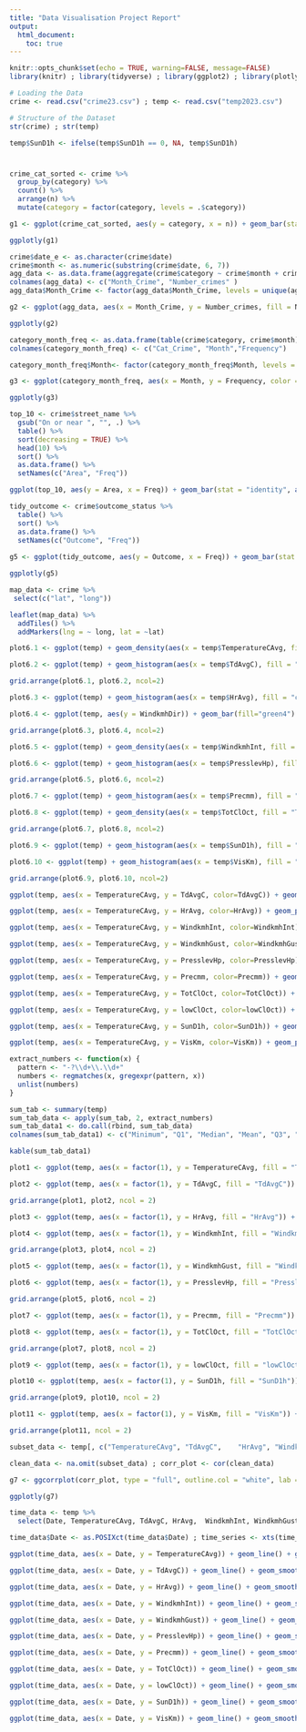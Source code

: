 ---
title: "Data Visualisation Project Report"
output: 
  html_document:
    toc: true
---

```{r setup, include=FALSE}
knitr::opts_chunk$set(echo = TRUE, warning=FALSE, message=FALSE)
library(knitr) ; library(tidyverse) ; library(ggplot2) ; library(plotly) ; library(dplyr) ; library(leaflet) ; library(ggcorrplot) ; library(xts) ; library(gridExtra)
```


```{r}
# Loading the Data
crime <- read.csv("crime23.csv") ; temp <- read.csv("temp2023.csv")

# Structure of the Dataset
str(crime) ; str(temp)
```

```{r}
temp$SunD1h <- ifelse(temp$SunD1h == 0, NA, temp$SunD1h)
```

#
```{r}
crime_cat_sorted <- crime %>% 
  group_by(category) %>% 
  count() %>% 
  arrange(n) %>% 
  mutate(category = factor(category, levels = .$category)) 

g1 <- ggplot(crime_cat_sorted, aes(y = category, x = n)) + geom_bar(stat = "identity", aes(fill=category)) + theme_minimal() + theme(legend.position = "none", axis.title = element_text(face = "bold"), title = element_text(face = "bold")) + labs(title = "Fig 1 - Overview Category of Crimes", x = "Number of Crimes", y = "Crime Types")

ggplotly(g1)
```


```{r}
crime$date_e <- as.character(crime$date)
crime$month <- as.numeric(substring(crime$date, 6, 7))
agg_data <- as.data.frame(aggregate(crime$category ~ crime$month + crime$category, data = crime, length))
colnames(agg_data) <- c("Month_Crime", "Number_crimes" )
agg_data$Month_Crime <- factor(agg_data$Month_Crime, levels = unique(agg_data$Month_Crime), ordered = TRUE)

g2 <- ggplot(agg_data, aes(x = Month_Crime, y = Number_crimes, fill = Number_crimes)) + geom_bar(stat = "identity", position = "dodge") + labs(title = "Fig 2.1 - Occurrences of Crime Categories per Month", x = "Month", y = "Number of Crimes") + theme_minimal() + scale_fill_gradient(low = "lightblue", high = "darkblue") + theme(axis.title = element_text(face = "bold"), title = element_text(face = "bold"))

ggplotly(g2)
```


```{r}
category_month_freq <- as.data.frame(table(crime$category, crime$month))
colnames(category_month_freq) <- c("Cat_Crime", "Month","Frequency")

category_month_freq$Month<- factor(category_month_freq$Month, levels = unique(category_month_freq$Month))

g3 <- ggplot(category_month_freq, aes(x = Month, y = Frequency, color = Cat_Crime, group = Cat_Crime)) + geom_line() + labs(title = "Fig 2.2 - Occurrences of Crime Categories per Month", x = "Month", y = "Number of Crimes") + theme_minimal() + theme(legend.position = "right", axis.title = element_text(face = "bold"), title = element_text(face = "bold"))

ggplotly(g3)
```


```{r}
top_10 <- crime$street_name %>%
  gsub("On or near ", "", .) %>%
  table() %>%
  sort(decreasing = TRUE) %>%
  head(10) %>%
  sort() %>%
  as.data.frame() %>%
  setNames(c("Area", "Freq"))

ggplot(top_10, aes(y = Area, x = Freq)) + geom_bar(stat = "identity", aes(fill=Area)) + theme_minimal() + theme(legend.position = "none", axis.title = element_text(face = "bold"), title = element_text(face = "bold")) + labs(title = "Fig 3 - Top 10 Streets/Location with hightest crimes", x = "Number of Crimes", y = "Street Names")
```


```{r}
tidy_outcome <- crime$outcome_status %>%
  table() %>%
  sort() %>%
  as.data.frame() %>%
  setNames(c("Outcome", "Freq"))
  
g5 <- ggplot(tidy_outcome, aes(y = Outcome, x = Freq)) + geom_bar(stat = "identity", aes(fill= Outcome)) + theme_minimal() + theme(legend.position = "none", axis.title = element_text(face = "bold"), title = element_text(face = "bold")) + labs(title = "Fig 4 - Outcomes", x = "Frequency", y = "Outcomes")

ggplotly(g5)
```

```{r}
map_data <- crime %>%
 select(c("lat", "long"))

leaflet(map_data) %>%
  addTiles() %>%
  addMarkers(lng = ~ long, lat = ~lat)
```


```{r}
plot6.1 <- ggplot(temp) + geom_density(aes(x = temp$TemperatureCAvg, fill = "Average Temperature"), alpha = 0.5) + geom_density(aes(x = temp$TemperatureCMax, fill = "Maximum Temperature"), alpha = 0.6) + geom_density(aes(x = temp$TemperatureCMin, fill = "Minimum Temperature"), alpha = 0.4) + scale_fill_manual(values = c("brown", "red", "yellow"), labels = c("Avg Temp", "Max Temp", "Min Temp")) + labs(title = "Fig 5.1 - Temperature Data", x = "Temperature (C)", y = "Density") + theme_minimal() + theme(legend.position = "bottom", axis.title = element_text(face = "bold"), title = element_text(face = "bold"))

plot6.2 <- ggplot(temp) + geom_histogram(aes(x = temp$TdAvgC), fill = "skyblue") + labs(title = "Fig 5.2 - Average Dew Point", x = "Temperature (C)", y = "Frequency") + theme_minimal() + theme(legend.position = "none", axis.title = element_text(face = "bold"), title = element_text(face = "bold"))

grid.arrange(plot6.1, plot6.2, ncol=2)
```


```{r}
plot6.3 <- ggplot(temp) + geom_histogram(aes(x = temp$HrAvg), fill = "chocolate") + labs(title = "Fig 5.3 - Average Relative Humidity", x = "Percentage (%)", y = "Frequency") + theme_minimal() + theme(legend.position = "none", axis.title = element_text(face = "bold"), title = element_text(face = "bold"))

plot6.4 <- ggplot(temp, aes(y = WindkmhDir)) + geom_bar(fill="green4") + theme_minimal() + theme(legend.position = "none", axis.title = element_text(face = "bold"), title = element_text(face = "bold")) + labs(title = "Fig 5.4 - Wind Direction", x = "Frequency", y = "Direction")

grid.arrange(plot6.3, plot6.4, ncol=2)
```


```{r}
plot6.5 <- ggplot(temp) + geom_density(aes(x = temp$WindkmhInt, fill = "Wind Speed"), alpha = 0.5) + geom_density(aes(x = WindkmhGust, fill = "Wind Gust"), alpha = 0.6) + labs(title = "Fig 5.5 - Wind Intensity & Gust", x = "Speed (km/h)", y = "Density") + theme_minimal() + theme(legend.position = "bottom", axis.title = element_text(face = "bold"), title = element_text(face = "bold"))

plot6.6 <- ggplot(temp) + geom_histogram(aes(x = temp$PresslevHp), fill = "lightgoldenrod") + labs(title = " Fig 5.6 - Sea Level Pressure", x = "Pressure (hPa)", y = "Frequency") + theme_minimal() + theme(legend.position = "none", axis.title = element_text(face = "bold"), title = element_text(face = "bold"))

grid.arrange(plot6.5, plot6.6, ncol=2)
```


```{r}
plot6.7 <- ggplot(temp) + geom_histogram(aes(x = temp$Precmm), fill = "cadetblue4") + labs(title = "Fig 5.7 - Precipitation", x = "Precipitation (mm)", y = "Frequency") + theme_minimal() + theme(legend.position = "none", axis.title = element_text(face = "bold"), title = element_text(face = "bold"))

plot6.8 <- ggplot(temp) + geom_density(aes(x = temp$TotClOct, fill = "Total Cloudiness"), alpha = 0.5) + geom_density(aes(x = lowClOct, fill = "Cloudiness by low level clouds"), alpha = 0.6) +   scale_fill_manual(values = c("orange3", "magenta4"), labels = c("Total Cloudiness", "Cloudiness by low level clouds")) + labs(title = "Fig 5.8 - Cloudiness", x = "Cloudiness (octans)", y = "Density") + theme_minimal() + theme(legend.position = "bottom", axis.title = element_text(face = "bold"), title = element_text(face = "bold"))

grid.arrange(plot6.7, plot6.8, ncol=2)
```


```{r}
plot6.9 <- ggplot(temp) + geom_histogram(aes(x = temp$SunD1h), fill = "sandybrown") + labs(title = "Fig 5.9 - Sunshine Duration", x = "Hours", y = "Frequency") + theme_minimal() + theme(legend.position = "none", axis.title = element_text(face = "bold"), title = element_text(face = "bold"))

plot6.10 <- ggplot(temp) + geom_histogram(aes(x = temp$VisKm), fill = "darkslategray3") + labs(title = "Fig 5.10 - Visibility", x = "Kilometers", y = "Frequency") + theme_minimal() + theme(legend.position = "none", axis.title = element_text(face = "bold"), title = element_text(face = "bold"))

grid.arrange(plot6.9, plot6.10, ncol=2)
```


```{r}
ggplot(temp, aes(x = TemperatureCAvg, y = TdAvgC, color=TdAvgC)) + geom_point(size = 3) + geom_smooth(method = "lm", se = FALSE, color = "blue") + labs(title = "Fig 6.1 - Avg. Temperature vs. Avg Dew Point", x = "Average Temperature (C)", y = "Avg. Dew Point (C)") + theme_minimal() + scale_color_gradient(low = "yellow", high = "brown") + theme(legend.position = "right", axis.title = element_text(face = "bold"), title = element_text(face = "bold"))
```


```{r}
ggplot(temp, aes(x = TemperatureCAvg, y = HrAvg, color=HrAvg)) + geom_point(size = 3) + geom_smooth(method = "lm", se = FALSE, color = "blue") +  labs(title = "Fig 6.2 - Avg. Temperature vs. Avg. Realtive Humidity", x = "Average Temperature (C)", y = "Avg. Relative Humidity (%)") + theme_minimal() + scale_color_gradient(low = "yellow", high = "brown") + theme(legend.position = "right", axis.title = element_text(face = "bold"), title = element_text(face = "bold"))
```


```{r}
ggplot(temp, aes(x = TemperatureCAvg, y = WindkmhInt, color=WindkmhInt)) + geom_point(size = 3) + geom_smooth(method = "lm", se = FALSE, color = "blue") +  labs(title = "Fig 6.3 - Avg. Temperature vs. Wind Intensity", x = "Average Temperature (C)", y = "Wind Intensity (km/h)") + theme_minimal() + scale_color_gradient(low = "yellow", high = "brown") + theme(legend.position = "right", axis.title = element_text(face = "bold"), title = element_text(face = "bold"))
```


```{r}
ggplot(temp, aes(x = TemperatureCAvg, y = WindkmhGust, color=WindkmhGust)) + geom_point(size = 3) + geom_smooth(method = "lm", se = FALSE, color = "blue") +  labs(title = "Fig 6.4 - Avg. Temperature vs. Wind Gust", x = "Average Temperature (C)", y = "Wind Gust (km/h)") + theme_minimal() + scale_color_gradient(low = "yellow", high = "brown") + theme(legend.position = "right", axis.title = element_text(face = "bold"), title = element_text(face = "bold"))
```



```{r}
ggplot(temp, aes(x = TemperatureCAvg, y = PresslevHp, color=PresslevHp)) + geom_point(size = 3) + geom_smooth(method = "lm", se = FALSE, color = "blue") +  labs(title = "Fig 6.5 Avg. Temperature vs. Sea Level Pressure", x = "Average Temperature (C)", y = "Sea Level Pressure (hpa)") + theme_minimal() + scale_color_gradient(low = "yellow", high = "brown") + theme(legend.position = "right", axis.title = element_text(face = "bold"), title = element_text(face = "bold"))
```


```{r}
ggplot(temp, aes(x = TemperatureCAvg, y = Precmm, color=Precmm)) + geom_point(size = 3) + geom_smooth(method = "lm", se = FALSE, color = "blue") + labs(title = "Fig 6.6 - Avg. Temperature vs. Precipitation", x = "Average Temperature (C)", y = "Precipitation (mm)") + theme_minimal() + scale_color_gradient(low = "yellow", high = "brown") + theme(legend.position = "right", axis.title = element_text(face = "bold"), title = element_text(face = "bold"))
```


```{r}
ggplot(temp, aes(x = TemperatureCAvg, y = TotClOct, color=TotClOct)) + geom_point(size = 3) + geom_smooth(method = "lm", se = FALSE, color = "blue") +  labs(title = "Fig 6.7 Avg. Temperature vs. Total Cloudiness", x = "Average Temperature (C)", y = "Total Cloudiness (Octanes)") + theme_minimal() + scale_color_gradient(low = "yellow", high = "brown") + theme(legend.position = "right", axis.title = element_text(face = "bold"), title = element_text(face = "bold"))
```


```{r}
ggplot(temp, aes(x = TemperatureCAvg, y = lowClOct, color=lowClOct)) + geom_point(size = 3) + geom_smooth(method = "lm", se = FALSE, color = "blue") +  labs(title = "Fig 6.8 - Avg. Temperature vs. Cloudiness by Low Level Clouds", x = "Average Temperature (C)", y = "Cloudiness by Low Level Clouds (Octanes)") + theme_minimal() + scale_color_gradient(low = "yellow", high = "brown") + theme(legend.position = "right", axis.title = element_text(face = "bold"), title = element_text(face = "bold"))

```


```{r}
ggplot(temp, aes(x = TemperatureCAvg, y = SunD1h, color=SunD1h)) + geom_point(size = 3) + geom_smooth(method = "lm", se = FALSE, color = "blue") + labs(title = "Fig 6.9 - Avg. Temperature vs. Sunshine Duration", x = "Average Temperature (C)", y = "Duration (hours)") + theme_minimal() + scale_color_gradient(low = "yellow", high = "brown") + theme(legend.position = "right", axis.title = element_text(face = "bold"), title = element_text(face = "bold"))
```


```{r}
ggplot(temp, aes(x = TemperatureCAvg, y = VisKm, color=VisKm)) + geom_point(size = 3) + geom_smooth(method = "lm", se = FALSE, color = "blue") +  labs(title = "Fig 6.10 - Avg. Temperature vs. Visibility", x = "Average Temperature (C)", y = "Visibility (km)") + theme_minimal() + scale_color_gradient(low = "yellow", high = "brown") + theme(legend.position = "right", axis.title = element_text(face = "bold"), title = element_text(face = "bold"))
```


```{r}
extract_numbers <- function(x) {
  pattern <- "-?\\d+\\.\\d+"
  numbers <- regmatches(x, gregexpr(pattern, x))
  unlist(numbers)
}

sum_tab <- summary(temp)
sum_tab_data <- apply(sum_tab, 2, extract_numbers)
sum_tab_data1 <- do.call(rbind, sum_tab_data)
colnames(sum_tab_data1) <- c("Minimum", "Q1", "Median", "Mean", "Q3", "Maximum") 

kable(sum_tab_data1)
```


```{r}
plot1 <- ggplot(temp, aes(x = factor(1), y = TemperatureCAvg, fill = "TemperatureCAvg")) + geom_boxplot(fill = "brown") +  labs(title = "Fig 7.1 - Avgerage Temperature", x = "", y = "Temperature (C)") + theme_minimal() + theme(axis.title = element_text(face = "bold"), title = element_text(face = "bold"))

plot2 <- ggplot(temp, aes(x = factor(1), y = TdAvgC, fill = "TdAvgC")) + geom_boxplot(fill = "skyblue") +  labs(title = "Fig 7.2 - Average Dew Point", x = "", y = "Temperature (C)",  fill = "") + theme_minimal() + theme(axis.title = element_text(face = "bold"), title = element_text(face = "bold"))

grid.arrange(plot1, plot2, ncol = 2)
```


```{r}
plot3 <- ggplot(temp, aes(x = factor(1), y = HrAvg, fill = "HrAvg")) + geom_boxplot(fill = "chocolate") +  labs(title = "Fig 7.3 -vAverage Realtive Humidity", x = "", y = "Percentage (%)", fill = "") + theme_minimal() + theme(axis.title = element_text(face = "bold"), title = element_text(face = "bold"))

plot4 <- ggplot(temp, aes(x = factor(1), y = WindkmhInt, fill = "WindkmhInt")) + geom_boxplot(fill = "firebrick4") + labs(title = "Fig 7.4 - Wind Intensity", x = "", y = "Speed (km/h)", fill = "") + theme_minimal() + theme(axis.title = element_text(face = "bold"), title = element_text(face = "bold"))

grid.arrange(plot3, plot4, ncol = 2)
```


```{r}
plot5 <- ggplot(temp, aes(x = factor(1), y = WindkmhGust, fill = "WindkmhGust")) + geom_boxplot(fill = "#21908C") + labs(title = "Fig 7.5 - Wind Gust", x = "", y = "Speed (km/h)", fill = "") + theme_minimal() + theme(axis.title = element_text(face = "bold"), title = element_text(face = "bold"))

plot6 <- ggplot(temp, aes(x = factor(1), y = PresslevHp, fill = "PresslevHp")) + geom_boxplot(fill = "lightgoldenrod") + labs(title = "Fig 7.6 - Sea Level Pressure", x = "", y = "Pressure (hPa)", fill = "") + theme_minimal() + theme(axis.title = element_text(face = "bold"), title = element_text(face = "bold"))

grid.arrange(plot5, plot6, ncol = 2)
```


```{r}
plot7 <- ggplot(temp, aes(x = factor(1), y = Precmm, fill = "Precmm")) + geom_boxplot(fill = "cadetblue4") + labs(title = "Fig 7.7 - Precipitation", x = "", y = "Percipitation (mm)") + theme_minimal() + theme(axis.title = element_text(face = "bold"), title = element_text(face = "bold"))

plot8 <- ggplot(temp, aes(x = factor(1), y = TotClOct, fill = "TotClOct")) + geom_boxplot(fill = "orange3") + labs(title = "Fig 7.8 - Total Coludiness", x = "", y = "Cloudiness (octanes)") + theme_minimal() + theme(axis.title = element_text(face = "bold"), title = element_text(face = "bold"))

grid.arrange(plot7, plot8, ncol = 2)
```

```{r}
plot9 <- ggplot(temp, aes(x = factor(1), y = lowClOct, fill = "lowClOct")) + geom_boxplot(fill = "magenta4") + labs(title = "Fig 7.9 - Cloudiness in Low Level Clouds", x = "", y = "Cloudiness (octanes)") + theme_minimal() + theme(axis.title = element_text(face = "bold"), title = element_text(face = "bold"))

plot10 <- ggplot(temp, aes(x = factor(1), y = SunD1h, fill = "SunD1h")) + geom_boxplot(fill = "sandybrown") + labs(title = "Fig 7.10 Sunlight Duration", x = "", y = "Hours") + theme_minimal() + theme(axis.title = element_text(face = "bold"), title = element_text(face = "bold"))

grid.arrange(plot9, plot10, ncol = 2)
```


```{r}
plot11 <- ggplot(temp, aes(x = factor(1), y = VisKm, fill = "VisKm")) + geom_boxplot(fill = "darkslategray3") +  labs(title = "Fig 7.11 - Visibility", x = "", y = "Kilometers") + theme_minimal() + theme(axis.title = element_text(face = "bold"), title = element_text(face = "bold"))

grid.arrange(plot11, ncol = 2)
```


```{r}
subset_data <- temp[, c("TemperatureCAvg", "TdAvgC",	"HrAvg", "WindkmhInt", "WindkmhGust", "PresslevHp", "Precmm", "TotClOct",	"lowClOct",	"SunD1h",	"VisKm")]

clean_data <- na.omit(subset_data) ; corr_plot <- cor(clean_data)

g7 <- ggcorrplot(corr_plot, type = "full", outline.col = "white", lab = FALSE) + ggtitle("Fig 8 - Correlation Plot of Variables") + theme( title = element_text(face = "bold"))

ggplotly(g7)
```

```{r}
time_data <- temp %>%
  select(Date, TemperatureCAvg, TdAvgC, HrAvg,	WindkmhInt,	WindkmhGust,	PresslevHp,	Precmm,	TotClOct,	lowClOct,	SunD1h,	VisKm)

time_data$Date <- as.POSIXct(time_data$Date) ; time_series <- xts(time_data$TemperatureCAvg, order.by = time_data$Date)

ggplot(time_data, aes(x = Date, y = TemperatureCAvg)) + geom_line() + geom_smooth(method = "loess", se = FALSE) + labs(title = "Fig 9.1 - Average Temperature", x = "Date", y = "Temperature (C)") + theme_minimal() + theme(legend.position = "bottom", axis.title = element_text(face = "bold"), title = element_text(face = "bold"))
```

```{r}
ggplot(time_data, aes(x = Date, y = TdAvgC)) + geom_line() + geom_smooth(method = "loess", se = FALSE) + labs(title = "Fig 9.2 - Average Dew Point", x = "Date", y = "Temperature (C)") + theme_minimal() + theme(legend.position = "bottom", axis.title = element_text(face = "bold"), title = element_text(face = "bold"))
```

```{r}
ggplot(time_data, aes(x = Date, y = HrAvg)) + geom_line() + geom_smooth(method = "loess", se = FALSE) + labs(title = "Fig 9.3 - Average Relative Humidity", x = "Date", y = "Percentage (%)") + theme_minimal() + theme(legend.position = "bottom", axis.title = element_text(face = "bold"), title = element_text(face = "bold"))
```

```{r}
ggplot(time_data, aes(x = Date, y = WindkmhInt)) + geom_line() + geom_smooth(method = "loess", se = FALSE) + labs(title = "Fig 9.4 - Wind Intensity", x = "Date", y = "Speed (km/h)") + theme_minimal() + theme(legend.position = "bottom", axis.title = element_text(face = "bold"), title = element_text(face = "bold"))
```

```{r}
ggplot(time_data, aes(x = Date, y = WindkmhGust)) + geom_line() + geom_smooth(method = "loess", se = FALSE) + labs(title = "Fig 9.5 - Wind Gust", x = "Date", y = "Speed (km/h)") + theme_minimal() + theme(legend.position = "bottom", axis.title = element_text(face = "bold"), title = element_text(face = "bold"))

```

```{r}
ggplot(time_data, aes(x = Date, y = PresslevHp)) + geom_line() + geom_smooth(method = "loess", se = FALSE) + labs(title = "Fig 9.6 - Sea Level Pressure", x = "Date", y = "Pressure (hPa)") + theme_minimal() + theme(legend.position = "bottom", axis.title = element_text(face = "bold"), title = element_text(face = "bold"))
```

```{r}
ggplot(time_data, aes(x = Date, y = Precmm)) + geom_line() + geom_smooth(method = "loess", se = FALSE) + labs(title = "Fig 9.7 - Precipitation", x = "Date", y = "Precipitation (mm)") + theme_minimal() + theme(legend.position = "bottom", axis.title = element_text(face = "bold"), title = element_text(face = "bold"))
```

```{r}
ggplot(time_data, aes(x = Date, y = TotClOct)) + geom_line() + geom_smooth(method = "loess", se = FALSE) + labs(title = "Fig 9.8 - Total Cloudiness", x = "Date", y = "Cloudiness (octanes)") + theme_minimal() + theme(legend.position = "bottom", axis.title = element_text(face = "bold"), title = element_text(face = "bold"))

```

```{r}
ggplot(time_data, aes(x = Date, y = lowClOct)) + geom_line() + geom_smooth(method = "loess", se = FALSE) + labs(title = "Fig 9.9 - Cloudiness by Lower Clouds", x = "Date", y = "Cloudiness (octanes)") + theme_minimal() + theme(legend.position = "bottom", axis.title = element_text(face = "bold"), title = element_text(face = "bold"))
```

```{r}
ggplot(time_data, aes(x = Date, y = SunD1h)) + geom_line() + geom_smooth(method = "loess", se = FALSE) + labs(title = "Fig 9.10 - Sunshine Duration", x = "Date", y = "Hours") + theme_minimal() + theme(legend.position = "bottom", axis.title = element_text(face = "bold"), title = element_text(face = "bold"))
```

```{r}
ggplot(time_data, aes(x = Date, y = VisKm)) + geom_line() + geom_smooth(method = "loess", se = FALSE) + labs(title = "Fig 9.11 - Visibility", x = "Date", y = "Kilometers") + theme_minimal() + theme(legend.position = "bottom", axis.title = element_text(face = "bold"), title = element_text(face = "bold"))
```







